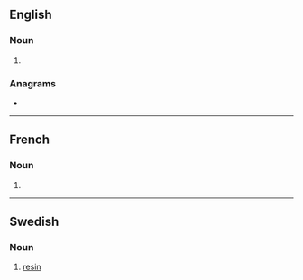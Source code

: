 {{also|Harts}}
==English==

===Noun===
{{head|en|noun form}}

# {{plural of|en|hart}}

===Anagrams===
* {{anagrams|en|a=ahrst|Arths|Raths|Stahr|raths|shart|tahrs|thars|trash}}

----

==French==

===Noun===
{{head|fr|noun form|g=?}}

# {{plural of|fr|hart}}

----

==Swedish==

===Noun===
{{sv-noun|c|g2=n}}

# [[resin]]